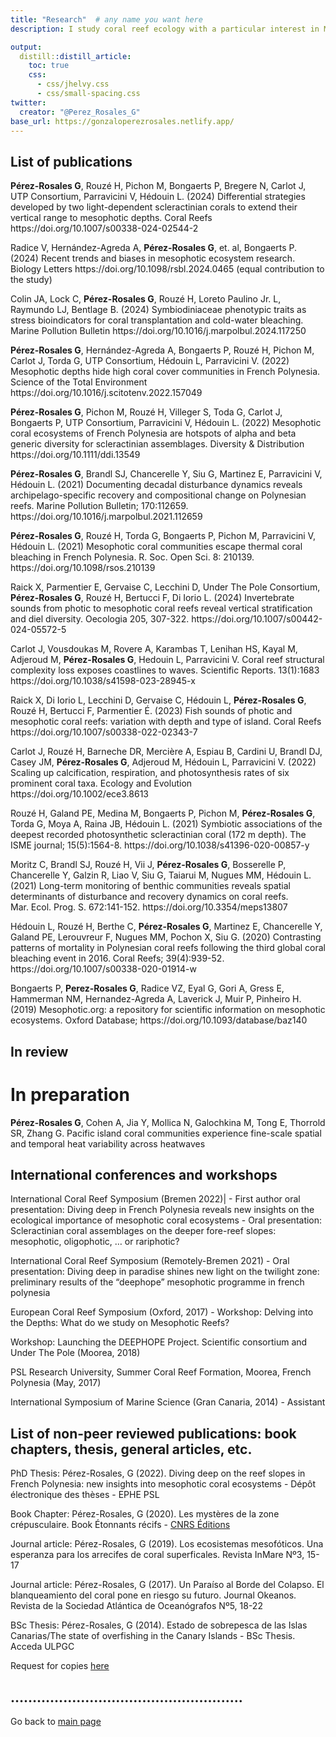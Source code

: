 ```yaml
---
title: "Research"  # any name you want here
description: I study coral reef ecology with a particular interest in Mesophotic Coral Ecosystems. My ultimate goal is to use quantitative ecology analysis to increase our knowledge of coral reef functioning and advise on the conservation planning of coral reefs with climate change.

output:
  distill::distill_article:
    toc: true
    css:
      - css/jhelvy.css
      - css/small-spacing.css
twitter:
  creator: "@Perez_Rosales_G"
base_url: https://gonzaloperezrosales.netlify.app/
---
```


 
## List of publications 

**Pérez-Rosales G**, Rouzé H, Pichon M, Bongaerts P, Bregere N, Carlot J, UTP Consortium, Parravicini V, Hédouin L. (2024) Differential strategies developed by two light-dependent scleractinian corals to extend their vertical range to mesophotic depths. Coral Reefs https://doi.org/10.1007/s00338-024-02544-2

Radice V, Hernández-Agreda A, **Pérez-Rosales G**, et. al, Bongaerts P. (2024) Recent trends and biases in mesophotic ecosystem research. Biology Letters https://doi.org/10.1098/rsbl.2024.0465 (equal contribution to the study)

Colin JA, Lock C, **Pérez-Rosales G**, Rouzé H, Loreto Paulino Jr. L, Raymundo LJ, Bentlage B. (2024) Symbiodiniaceae phenotypic traits as stress bioindicators for coral transplantation and cold-water bleaching. Marine Pollution Bulletin https://doi.org/10.1016/j.marpolbul.2024.117250

**Pérez-Rosales G**, Hernández-Agreda A, Bongaerts P, Rouzé H, Pichon M, Carlot J, Torda G, UTP Consortium, Hédouin L, Parravicini V. (2022) Mesophotic depths hide high coral cover communities in French Polynesia. Science of the Total Environment https://doi.org/10.1016/j.scitotenv.2022.157049 

**Pérez-Rosales G**, Pichon M, Rouzé H, Villeger S, Toda G, Carlot J, Bongaerts P, UTP Consortium, Parravicini V, Hédouin L. (2022) Mesophotic coral ecosystems of French Polynesia are hotspots of alpha and beta generic diversity for scleractinian assemblages. Diversity & Distribution https://doi.org/10.1111/ddi.13549

**Pérez-Rosales G**, Brandl SJ, Chancerelle Y, Siu G, Martinez E, Parravicini V, Hédouin L. (2021) Documenting decadal disturbance dynamics reveals archipelago-specific recovery and compositional change on Polynesian reefs. Marine Pollution Bulletin; 170:112659. https://doi.org/10.1016/j.marpolbul.2021.112659

**Pérez-Rosales G**, Rouzé H, Torda G, Bongaerts P, Pichon M, Parravicini V, Hédouin L. (2021) Mesophotic coral communities escape thermal coral bleaching in French Polynesia. R. Soc. Open Sci. 8: 210139. https://doi.org/10.1098/rsos.210139

Raick X, Parmentier E, Gervaise C, Lecchini D, Under The Pole Consortium, **Pérez-Rosales G**, Rouzé H, Bertucci F, Di Iorio L. (2024) Invertebrate sounds from photic to mesophotic coral reefs reveal vertical stratification and diel diversity. Oecologia 205, 307-322. https://doi.org/10.1007/s00442-024-05572-5 

Carlot J, Vousdoukas M, Rovere A, Karambas T, Lenihan HS, Kayal M, Adjeroud M, **Pérez-Rosales G**, Hedouin L, Parravicini V. Coral reef structural complexity loss exposes coastlines to waves. Scientific Reports. 13(1):1683 https://doi.org/10.1038/s41598-023-28945-x  

Raick X, Di Iorio L, Lecchini D, Gervaise C, Hédouin L, **Pérez-Rosales G**, Rouzé H, Bertucci F, Parmentier É. (2023) Fish sounds of photic and mesophotic coral reefs: variation with depth and type of island. Coral Reefs https://doi.org/10.1007/s00338-022-02343-7

Carlot J, Rouzé H, Barneche DR, Mercière A, Espiau B, Cardini U, Brandl DJ, Casey JM, **Pérez-Rosales G**, Adjeroud M, Hédouin L, Parravicini V. (2022) Scaling up calcification, respiration, and photosynthesis rates of six prominent coral taxa. Ecology and Evolution https://doi.org/10.1002/ece3.8613 

Rouzé H, Galand PE, Medina M, Bongaerts P, Pichon M, **Pérez-Rosales G**, Torda G, Moya A, Raina JB, Hédouin L. (2021) Symbiotic associations of the deepest recorded photosynthetic scleractinian coral (172 m depth). The ISME journal; 15(5):1564-8. https://doi.org/10.1038/s41396-020-00857-y

Moritz C, Brandl SJ, Rouzé H, Vii J, **Pérez-Rosales G**, Bosserelle P, Chancerelle Y, Galzin R, Liao V, Siu G, Taiarui M, Nugues MM, Hédouin L. (2021) Long-term monitoring of benthic communities reveals spatial determinants of disturbance and recovery dynamics on coral reefs. Mar. Ecol. Prog. S. 672:141-152. https://doi.org/10.3354/meps13807

Hédouin L, Rouzé H, Berthe C, **Pérez-Rosales G**, Martinez E, Chancerelle Y, Galand PE, Lerouvreur F, Nugues MM, Pochon X, Siu G. (2020) Contrasting patterns of mortality in Polynesian coral reefs following the third global coral bleaching event in 2016. Coral Reefs; 39(4):939-52. https://doi.org/10.1007/s00338-020-01914-w

Bongaerts P, **Perez-Rosales G**, Radice VZ, Eyal G, Gori A, Gress E, Hammerman NM, Hernandez-Agreda A, Laverick J, Muir P, Pinheiro H. (2019) Mesophotic.org: a repository for scientific information on mesophotic ecosystems. Oxford Database; https://doi.org/10.1093/database/baz140

## In review


# In preparation

**Pérez-Rosales G**, Cohen A, Jia Y, Mollica N, Galochkina M, Tong E, Thorrold SR, Zhang G. Pacific island coral communities experience fine-scale spatial and temporal heat variability across heatwaves


## International conferences and workshops

International Coral Reef Symposium (Bremen 2022)|
  - First author oral presentation: Diving deep in French Polynesia reveals new insights on the ecological importance of mesophotic coral ecosystems
  - Oral presentation: Scleractinian coral assemblages on the deeper fore-reef slopes: mesophotic, oligophotic, … or rariphotic?

International Coral Reef Symposium (Remotely-Bremen 2021)
  - Oral presentation: Diving deep in paradise shines new light on the twilight zone: preliminary results of the “deephope” mesophotic programme in french polynesia

European Coral Reef Symposium (Oxford, 2017)
  - Workshop: Delving into the Depths: What do we study on Mesophotic Reefs? 

Workshop: Launching the DEEPHOPE Project. Scientific consortium and Under The Pole (Moorea, 2018)

PSL Research University, Summer Coral Reef Formation, Moorea, French Polynesia (May, 2017)

International Symposium of Marine Science (Gran Canaria, 2014)
  - Assistant
  

## List of non-peer reviewed publications: book chapters, thesis, general articles, etc.

PhD Thesis: Pérez-Rosales, G (2022). Diving deep on the reef slopes in French Polynesia: new insights into mesophotic coral ecosystems - Dépôt électronique des thèses - EPHE PSL

Book Chapter: Pérez-Rosales, G (2020). Les mystères de la zone crépusculaire. Book Étonnants récifs - [CNRS Éditions](https://www.cnrseditions.fr/catalogue/ecologie-environnement-sciences-de-la-terre/etonnants-recifs/)

Journal article: Pérez-Rosales, G (2019). Los ecosistemas mesofóticos. Una esperanza para los arrecifes de coral superficales. Revista InMare Nº3, 15-17

Journal article: Pérez-Rosales, G (2017). Un Paraíso al Borde del Colapso. El blanqueamiento del coral pone en riesgo su futuro. Journal Okeanos. Revista de la Sociedad Atlántica de Oceanógrafos Nº5, 18-22

BSc Thesis: Pérez-Rosales, G (2014). Estado de sobrepesca de las Islas Canarias/The state of overfishing in the Canary Islands - BSc Thesis. Acceda ULPGC

Request for copies [here](mailto:gonzalo.prb@gmail.com)


## .....................................................

Go back to [main page](https://gonzaloperezrosales.netlify.app/)





